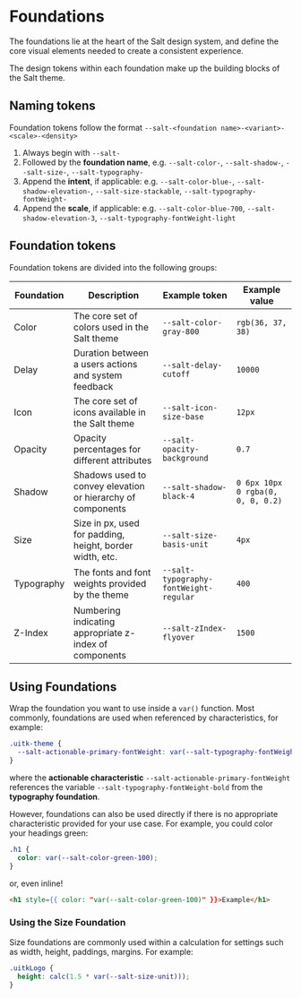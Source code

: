 
<Meta title="Documentation/Styles and Theming/Foundations/Introduction" />

# Foundations

The foundations lie at the heart of the Salt design system, and define the core visual elements needed to create a consistent experience.

The design tokens within each foundation make up the building blocks of the Salt theme.

## Naming tokens

Foundation tokens follow the format `--salt-<foundation name>-<variant>-<scale>-<density>`

1. Always begin with `--salt-`
2. Followed by the **foundation name**, e.g. `--salt-color-`, `--salt-shadow-`, `--salt-size-`, `--salt-typography-`
3. Append the **intent**, if applicable: e.g. `--salt-color-blue-`, `--salt-shadow-elevation-`, `--salt-size-stackable`, `--salt-typography-fontWeight-`
4. Append the **scale**, if applicable: e.g. `--salt-color-blue-700`, `--salt-shadow-elevation-3`, `--salt-typography-fontWeight-light`

## Foundation tokens

Foundation tokens are divided into the following groups:

| Foundation | Description                                                 | Example token                          | Example value                     |
| ---------- | ----------------------------------------------------------- | -------------------------------------- | --------------------------------- |
| Color      | The core set of colors used in the Salt theme               | `--salt-color-gray-800`                | `rgb(36, 37, 38)`                 |
| Delay      | Duration between a users actions and system feedback        | `--salt-delay-cutoff`                  | `10000`                           |
| Icon       | The core set of icons available in the Salt theme           | `--salt-icon-size-base`                | `12px`                            |
| Opacity    | Opacity percentages for different attributes                | `--salt-opacity-background`            | `0.7`                             |
| Shadow     | Shadows used to convey elevation or hierarchy of components | `--salt-shadow-black-4`                | `0 6px 10px 0 rgba(0, 0, 0, 0.2)` |
| Size       | Size in px, used for padding, height, border width, etc.    | `--salt-size-basis-unit`               | `4px`                             |
| Typography | The fonts and font weights provided by the theme            | `--salt-typography-fontWeight-regular` | `400`                             |
| Z-Index    | Numbering indicating appropriate z-index of components      | `--salt-zIndex-flyover`                | `1500`                            |

## Using Foundations

Wrap the foundation you want to use inside a `var()` function. Most commonly, foundations are used when referenced by characteristics, for example:

```css
.uitk-theme {
  --salt-actionable-primary-fontWeight: var(--salt-typography-fontWeight-bold);
}
```

where the **actionable characteristic** `--salt-actionable-primary-fontWeight` references the variable `--salt-typography-fontWeight-bold` from the **typography foundation**.

However, foundations can also be used directly if there is no appropriate characteristic provided for your use case. For example, you could color your headings green:

```css
.h1 {
  color: var(--salt-color-green-100);
}
```

or, even inline!

```html
<h1 style={{ color: "var(--salt-color-green-100)" }}>Example</h1>
```

### Using the Size Foundation

Size foundations are commonly used within a calculation for settings such as width, height, paddings, margins. For example:

```css
.uitkLogo {
  height: calc(1.5 * var(--salt-size-unit)));
}
```
